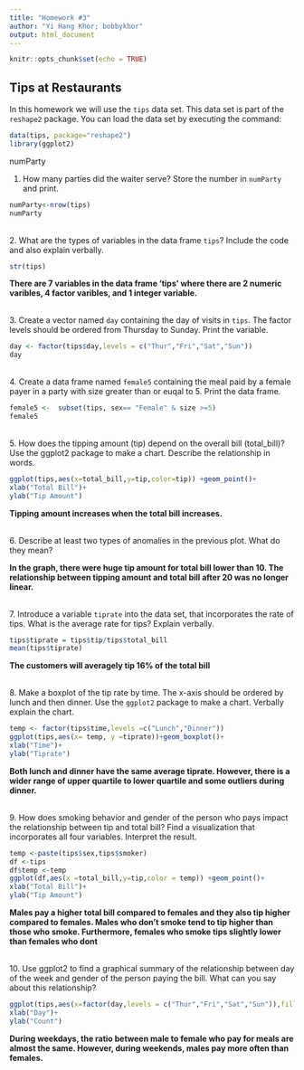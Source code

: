 ```yaml
---
title: "Homework #3"
author: "Yi Hang Khor; bobbykhor"
output: html_document
---
```


```r
knitr::opts_chunk$set(echo = TRUE)
```

## Tips at Restaurants

In this homework we will use the `tips` data set. This data set is part of the `reshape2` package. You can load the data set by executing the command:
```r
data(tips, package="reshape2")
library(ggplot2)
```
numParty

1.  How many parties did the waiter serve? Store the number in `numParty` and print. 
```r
numParty<-nrow(tips)
numParty
```
</br>
2. What are the types of variables in the data frame `tips`? Include the code and also explain verbally.
```r
str(tips)
```

**There are 7 variables in the data frame 'tips' where there are 2 numeric varibles, 4 factor varibles, and 1 integer variable.**

</br>
3. Create a vector named `day` containing the day of visits in `tips`. The factor levels should be ordered from Thursday to Sunday. Print the variable.
```r
day <- factor(tips$day,levels = c("Thur","Fri","Sat","Sun"))
day
```
</br>
4. Create a data frame named `female5` containing the meal paid by a female payer in a  party with size greater than or euqal to 5. Print the data frame.
```r
female5 <-  subset(tips, sex== "Female" & size >=5)
female5
```
</br>
5. How does the tipping amount (tip) depend on the overall bill (total_bill)? Use the ggplot2 package to make a chart. Describe the relationship in words.

```r
ggplot(tips,aes(x=total_bill,y=tip,color=tip)) +geom_point()+
xlab("Total Bill")+
ylab("Tip Amount")
```

**Tipping amount increases when the total bill increases.**

<br>
6. Describe at least two types of anomalies in the previous plot. What do they mean?

**In the graph, there were huge tip amount for total bill lower than 10. The relationship between tipping amount and total bill after 20 was no longer linear.**

</br>
7. Introduce a variable `tiprate` into the data set, that incorporates the rate of tips. What is the average rate for tips? Explain verbally.
```r
tips$tiprate = tips$tip/tips$total_bill
mean(tips$tiprate)
```
**The customers will averagely tip 16% of the total bill **

</br>
8. Make a boxplot of the tip rate by time. The x-axis should be ordered by lunch and then dinner. Use the `ggplot2` package to make a chart. Verbally explain the chart.
```r
temp <- factor(tips$time,levels =c("Lunch","Dinner"))
ggplot(tips,aes(x= temp, y =tiprate))+geom_boxplot()+
xlab("Time")+
ylab("Tiprate")
```

**Both lunch and dinner have the same average tiprate. However, there is a wider range of upper quartile to lower quartile and some outliers during dinner.**

</br>
9. How does smoking behavior and gender of the person who pays impact the  relationship between tip and total bill? Find a visualization that incorporates all four variables. Interpret the result.
```r
temp <-paste(tips$sex,tips$smoker)
df <-tips
df$temp <-temp
ggplot(df,aes(x =total_bill,y=tip,color = temp)) +geom_point()+
xlab("Total Bill")+
ylab("Tip Amount")
```

**Males pay a higher total bill compared to females and they also tip higher compared to females. Males who don't smoke tend to tip higher than those who smoke. Furthermore, females who smoke tips slightly lower than females who dont**

</br>
10. Use ggplot2 to find a graphical summary of the relationship between day of the week and gender of the person paying the bill. What can you say about this relationship?
```r
ggplot(tips,aes(x=factor(day,levels = c("Thur","Fri","Sat","Sun")),fill=sex))+geom_bar()+
xlab("Day")+
ylab("Count")
```

**During weekdays, the ratio between male to female who pay for meals are almost the same. However, during weekends, males pay more often than females.**


